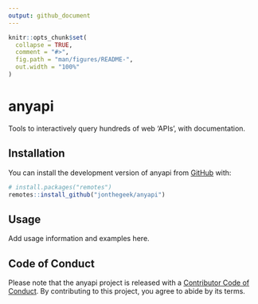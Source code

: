 ```yaml
---
output: github_document
---
```


<!-- README.md is generated from README.Rmd. Please edit that file -->

```r
knitr::opts_chunk$set(
  collapse = TRUE,
  comment = "#>",
  fig.path = "man/figures/README-",
  out.width = "100%"
)
```

# anyapi

<!-- badges: start -->
<!-- badges: end -->

Tools to interactively query hundreds of web 'APIs', with documentation.

## Installation

You can install the development version of anyapi from [GitHub](https://github.com/) with:

``` r
# install.packages("remotes")
remotes::install_github("jonthegeek/anyapi")
```

## Usage

Add usage information and examples here.

## Code of Conduct

Please note that the anyapi project is released with a [Contributor Code of Conduct](https://jonthegeek.github.io/anyapi/CODE_OF_CONDUCT.html). By contributing to this project, you agree to abide by its terms.
